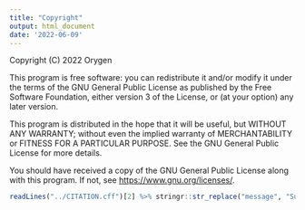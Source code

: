 ```yaml
---
title: "Copyright"
output: html_document
date: '2022-06-09'
---
```


Copyright (C) 2022 Orygen
    
This program is free software: you can redistribute it and/or modify it under the terms of the GNU General Public License as published by the Free Software Foundation, either version 3 of the License, or (at your option) any later version.

This program is distributed in the hope that it will be useful, but WITHOUT ANY WARRANTY; without even the implied warranty of  MERCHANTABILITY or FITNESS FOR A PARTICULAR PURPOSE.  See the GNU General Public License for more details.

You should have received a copy of the GNU General Public License  along with this program.  If not, see <https://www.gnu.org/licenses/>.

```r
readLines("../CITATION.cff")[2] %>% stringr::str_replace("message", "Suggested citation") %>% writeLines()
```

